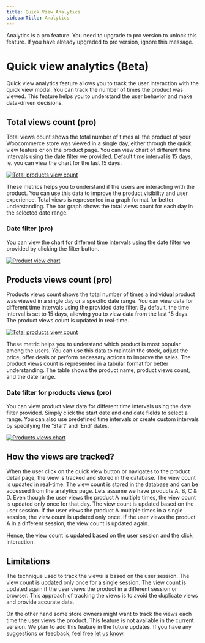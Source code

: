 ```yaml
---
title: Quick View Analytics
sidebarTitle: Analytics
---
```



<GoPro title="Requires pro" link="https://addonify.com/product/addonify-quick-view-for-woocommerce/#pricing">
	<div className="block relative">
		<p className="block text-base text-blue-800 dark:text-white">
			Analytics is a pro feature. You need to upgrade to pro version to unlock this feature. If you have already upgraded to pro version, ignore this message.
		</p>
	</div>
</GoPro>

# Quick view analytics (Beta)

Quick view analytics feature allows you to track the user interaction with the quick view modal. You can track the number of times the product was viewed. This feature helps you to understand the user behavior and make data-driven decisions.

## Total views count (pro)

Total views count shows the total number of times all the product of your Woocommerce store was viewed in a single day, either through the quick view feature or on the product page. You can view chart of different time intervals using the date filter we provided. Default time interval is 15 days, ie. you can view the chart for the last 15 days.

[![Total products view count](/products/quick-view/analytics-1.png)](/products/quick-view/analytics-1.png)

These metrics helps you to understand if the users are interacting with the product. You can use this data to improve the product visibility and user experience. Total views is represented in a graph format for better understanding. The bar graph shows the total views count for each day in the selected date range.



### Date filter (pro)

You can view the chart for different time intervals using the date filter we provided by clicking the filter button.

[![Product view chart](/products/quick-view/date-filter.png)](/products/quick-view/date-filter.png)


## Products views count (pro)

Products views count shows the total number of times a individual product was viewed in a single day or a specific date range. You can view data for different time intervals using the provided date filter. By default, the time interval is set to 15 days, allowing you to view data from the last 15 days. The product views count is updated in real-time.

[![Total products view count](/products/quick-view/analytics-2.png)](/products/quick-view/analytics-2.png)

These metric helps you to understand which product is most popular among the users. You can use this data to maintain the stock, adjust the price, offer deals or perform necessary actions to improve the sales. The product views count is represented in a tabular format for better understanding. The table shows the product name, product views count, and the date range.



### Date filter for products views (pro)

You can view product view data for different time intervals using the date filter provided. Simply click the start date and end date fields to select a range. You can also use predefined time intervals or create custom intervals by specifying the 'Start' and 'End' dates.


[![Products views chart](/products/quick-view/product-views-date-filter.png)](/products/quick-view/product-views-date-filter.png)


## How the views are tracked?

When the user click on the quick view button or navigates to the product detail page, the view is tracked and stored in the database. The view count is updated in real-time. The view count is stored in the database and can be accessed from the analytics page. Lets assume we have products A, B, C & D. Even though the user views the product A multiple times, the view count is updated only once for that day. The view count is updated based on the user session. If the user views the product A multiple times in a single session, the view count is updated only once. If the user views the product A in a different session, the view count is updated again.

Hence, the view count is updated based on the user session and the click interaction. 

## Limitations

The technique used to track the views is based on the user session. The view count is updated only once for a single session. The view count is updated again if the user views the product in a different session or browser. This approach of tracking the views is to avoid the duplicate views and provide accurate data. 

On the other hand some store owners might want to track the views each time the user views the product. This feature is not available in the current version. We plan to add this feature in the future updates. If you have any suggestions or feedback, feel free [let us know](https://addonify.com/contact/).




